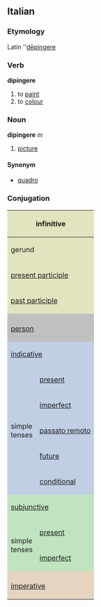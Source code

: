 ==Italian==
===Etymology===
Latin ''[[depingere|dēpingere]]
===Verb===
'''dipingere'''

# to [[paint]]
# to [[colour]]

===Noun===
'''dipingere''' ''m''

# [[picture]]

====Synonym====
*[[quadro]]

===Conjugation===

<center>
{| style="background:#F0F0F0"

|-
! colspan="3" style="background:#e2e4c0" | infinitive
| colspan="5" | dipingere

|-
! colspan="3" style="background:#e2e4c0" | gerund
| colspan="5" | dipingendo

|-
! colspan="3" style="background:#e2e4c0" | [[present participle]]
| colspan="5" | dipingente

|-
! colspan="3" style="background:#e2e4c0" | [[past participle]]
| colspan="5" | dipinto

|-
! colspan="2" style="background:#C0C0C0" |
! colspan="3" style="background:#C0C0C0" | singular
! colspan="3" style="background:#C0C0C0" | plural

|-
! colspan="2" style="background:#C0C0C0" | [[person]]
! style="background:#C0C0C0;width:12.5%" | first
! style="background:#C0C0C0;width:12.5%" | second
! style="background:#C0C0C0;width:12.5%" | third
! style="background:#C0C0C0;width:12.5%" | first
! style="background:#C0C0C0;width:12.5%" | second
! style="background:#C0C0C0;width:12.5%" | third

|-
! style="background:#c0cfe4" colspan="2" | [[indicative]]
! style="background:#c0cfe4" | io
! style="background:#c0cfe4" | tu
! style="background:#c0cfe4" | lui/lei
! style="background:#c0cfe4" | noi
! style="background:#c0cfe4" | voi
! style="background:#c0cfe4" | loro

|-
! rowspan="5" style="background:#c0cfe4" | simple<br>tenses

! style="height:3em;background:#c0cfe4" | [[present]]
| dipingo
| dipingi
| dipinge
| dipingiamo
| dipingete
| dipingono

|-
! style="height:3em;background:#c0cfe4" | [[imperfect]]
| dipingevo
| dipingevi
| dipingeva
| dipingevamo
| dipingevate
| dipingevano

|-
! style="height:3em;background:#c0cfe4" | [[passato remoto]]
| dipinsi
| dipingesti
| dipinse
| dipingemmo
| dipingeste
| dipinsero

|-
! style="height:3em;background:#c0cfe4" | [[future]]
| dipingerò
| dipingerai
| dipingerà
| dipingeremo
| dipingerete
| dipingeranno

|-
! style="height:3em;background:#c0cfe4" | [[conditional]]
| dipingerei
| dipingeresti
| dipingerebbe
| dipingeremmo
| dipingereste
| dipingerebbero

|-
! style="background:#c0e4c0" colspan="2" | [[subjunctive]]
! style="background:#c0e4c0" | che io
! style="background:#c0e4c0" | che tu
! style="background:#c0e4c0" | che lui/che lei
! style="background:#c0e4c0" | che noi
! style="background:#c0e4c0" | che voi
! style="background:#c0e4c0" | che loro

|-
! rowspan="2" style="background:#c0e4c0" | simple<br>tenses

! style="height:3em;background:#c0e4c0" | [[present]]
| dipinga
| dipinga
| dipinga
| dipingiamo
| dipingiate
| dipingano

|-
! style="height:3em;background:#c0e4c0" rowspan="1" | [[imperfect]]
| dipingessi
| dipingessi
| dipingesse
| dipingessimo
| dipingeste
| dipingessero

|-
! style="background:#e4d4c0" colspan="2" | 
! style="background:#e4d4c0" | -
! style="background:#e4d4c0" | tu
! style="background:#e4d4c0" | lui/lei
! style="background:#e4d4c0" | noi
! style="background:#e4d4c0" | voi
! style="background:#e4d4c0" | loro

|-
! colspan="2" style="height:3em;background:#e4d4c0" | [[imperative]]
|
| dipingi
| dipinga
| dipingiamo
| dipingete
| dipingano

|}
</center>